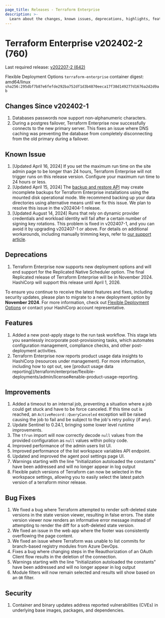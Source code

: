 ```yaml
---
page_title: Releases - Terraform Enterprise
description: >-
  Learn about the changes, known issues, deprecations, highlights, features, improvements, bug fixes, and security fixes for the v202402-2 (760) release.
---
```


# Terraform Enterprise v202402-2 (760)

Last required release: [v202207-2 (642)](/terraform/enterprise/releases/2022/v202207-2)

Flexible Deployment Options `terraform-enterprise` container digest: amd64/linux `sha256:295dbf7b87e6fefde292ba752df1d3b4870eeca17f38d149277d1676a2d2d9ab`

## Changes Since v202402-1
1. Databases passwords now support non-alphanumeric characters.
1. During a postgres failover, Terraform Enterprise now successfully connects to the new primary server. This fixes an issue where DNS caching was preventing the database from completely disconnecting from the old primary during a failover.

## Known Issue
1. [Updated April 16, 2024] If you set the maximum run time on the site admin page to be longer than 24 hours, Terraform Enterprise will not trigger runs on this release version. Configure your maximum run time to 24 hours or less. 
1. [Updated April 15, 2024] The [backup and restore API](/terraform/enterprise/flexible-deployments/admin/admin-cli/backup-restore#creating-a-backup) may create incomplete backups for Terraform Enterprise installations using the mounted disk operational mode. We recommend backing up your data directories using alternative means until we fix this issue. We plan to resolve this issue in the v202404-1 release.
1. [Updated August 14, 2024] Runs that rely on dynamic provider credentials and workload identity will fail after a certain number of signing key rotations. This problem is fixed in v202407-1, and you can avoid it by upgrading v202407-1 or above. For details on additional workarounds, including manually trimming keys, refer to [our support article](https://support.hashicorp.com/hc/en-us/articles/31715716966419-Issue-with-OIDC-Vault-key-rotation-mechanism-to-incorrectly-identify-the-newest-signing-key).

## Deprecations
1. Terraform Enterprise now supports new deployment options and will end support for the Replicated Native Scheduler option. The final Replicated release of Terraform Enterprise will be in November 2024. HashiCorp will support this release until April 1, 2026.

  To ensure you continue to receive the latest features and fixes, including security updates, please plan to migrate to a new deployment option by **November 2024**. For more information, check out [Flexible Deployment Options](/terraform/enterprise/flexible-deployments/) or contact your HashiCorp account representative.

## Features
1. Added a new post-apply stage to the run task workflow. This stage lets you seamlessly incorporate post-provisioning tasks, which automates configuration management, compliance checks, and other post-deployment activities.
1. Terraform Enterprise now reports product usage data insights to HashiCorp (resources under management). For more information, including how to opt out, see [product usage data reporting[(/terraform/enterprise/flexible-deployments/admin/license#enable-product-usage-reporting.

## Improvements
1. Added a timeout to an internal job, preventing a situation where a job could get stuck and have to be force canceled. If this time out is reached, an `ActiveRecord::QueryCanceled` exception will be raised causing the job to fail and be subject to the job's retry policy (if any).
1. Update Sentinel to 0.24.1, bringing some lower level runtime improvements.
1. The `tfrun` import will now correctly decode `null` values from the provided configuration as `null` values within policy code.
1. Improved performance of the admin users list UI.
1. Improved performance of the list workspace variables API endpoint.
1. Updated and improved the agent pool settings page UI.
1. Warnings starting with the line "Initialization autoloaded the constants" have been addressed and will no longer appear in log output
1. Flexible patch versions of Terraform can now be selected in the workspace settings, allowing you to easily select the latest patch version of a terraform minor release.

## Bug Fixes
1. We fixed a bug where Terraform attempted to render soft-deleted state versions in the state version viewer, resulting in false errors. The state version viewer now renders an informative error message instead of attempting to render the diff for a soft-deleted state version.
1. We fixed an issue in the web app where the footer was consistently overflowing the page content.
1. We fixed an issue where Terraform was unable to list commits for branch-based registry modules from Azure DevOps.
1. Fixes a bug where changing steps in the Reauthorization of an OAuth Client flow results in the deletion of the connection.
1. Warnings starting with the line "Initialization autoloaded the constants" have been addressed and will no longer appear in log output
1. Module filters will now remain selected and results will show based on an `OR` filter.

## Security
1. Container and binary updates address reported vulnerabilities (CVEs) in underlying base images, packages, and dependencies.

